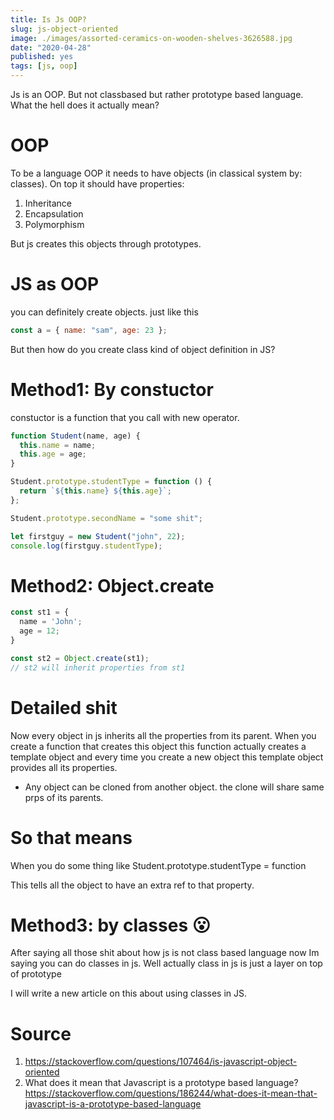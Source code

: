 ```yaml
---
title: Is Js OOP?
slug: js-object-oriented
image: ./images/assorted-ceramics-on-wooden-shelves-3626588.jpg
date: "2020-04-28"
published: yes
tags: [js, oop]
---
```



Js is an OOP. But not classbased but rather prototype based language. What the hell does it actually mean?

# OOP

To be a language OOP it needs to have objects (in classical system by: classes). On top it should have properties:

1. Inheritance
2. Encapsulation
3. Polymorphism

But js creates this objects through prototypes.

# JS as OOP

you can definitely create objects. just like this

<CodeDivWrapper>

<Highlight>

```js
const a = { name: "sam", age: 23 };
```

</Highlight>

</CodeDivWrapper>

But then how do you create class kind of object definition in JS?

# Method1: By constuctor

constuctor is a function that you call with new operator.

<CodeDivWrapper>

<Highlight>

```js
function Student(name, age) {
  this.name = name;
  this.age = age;
}

Student.prototype.studentType = function () {
  return `${this.name} ${this.age}`;
};

Student.prototype.secondName = "some shit";

let firstguy = new Student("john", 22);
console.log(firstguy.studentType);
```

</Highlight>

</CodeDivWrapper>

# Method2: Object.create

<CodeDivWrapper>

<Highlight>

```js
const st1 = {
  name = 'John';
  age = 12;
}

const st2 = Object.create(st1);
// st2 will inherit properties from st1

```

</Highlight>

</CodeDivWrapper>

# Detailed shit

Now every object in js inherits all the properties from its parent. When you create a function that creates this object this function actually creates a template object and every time you create a new object this template object provides all its properties.

- Any object can be cloned from another object. the clone will share same prps of its parents.

# So that means

When you do some thing like Student.prototype.studentType = function

This tells all the object to have an extra ref to that property.

# Method3: by classes 😮

After saying all those shit about how js is not class based language now Im saying you can do classes in js. Well actually class in js is just a layer on top of prototype

I will write a new article on this about using classes in JS.

# Source

1. https://stackoverflow.com/questions/107464/is-javascript-object-oriented
2. What does it mean that Javascript is a prototype based language? https://stackoverflow.com/questions/186244/what-does-it-mean-that-javascript-is-a-prototype-based-language
